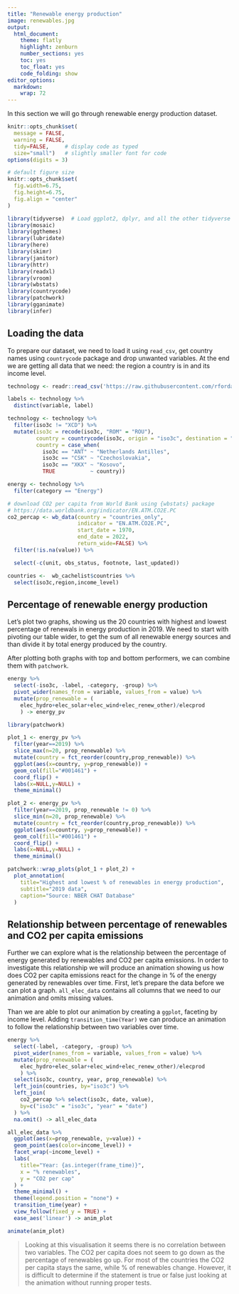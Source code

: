 ```yaml
---
title: "Renewable energy production"
image: renewables.jpg
output:
  html_document:
    theme: flatly
    highlight: zenburn
    number_sections: yes
    toc: yes
    toc_float: yes
    code_folding: show
editor_options: 
  markdown: 
    wrap: 72
---
```


In this section we will go through renewable energy production dataset.

```r
knitr::opts_chunk$set(
  message = FALSE, 
  warning = FALSE, 
  tidy=FALSE,     # display code as typed
  size="small")   # slightly smaller font for code
options(digits = 3)

# default figure size
knitr::opts_chunk$set(
  fig.width=6.75, 
  fig.height=6.75,
  fig.align = "center"
)
```

```r
library(tidyverse)  # Load ggplot2, dplyr, and all the other tidyverse packages
library(mosaic)
library(ggthemes)
library(lubridate)
library(here)
library(skimr)
library(janitor)
library(httr)
library(readxl)
library(vroom)
library(wbstats)
library(countrycode)
library(patchwork)
library(gganimate)
library(infer)
```

## Loading the data

To prepare our dataset, we need to load it using `read_csv`, get country
names using `countrycode` package and drop unwanted variables. At the
end we are getting all data that we need: the region a country is in and
its income level.

```r

technology <- readr::read_csv('https://raw.githubusercontent.com/rfordatascience/tidytuesday/master/data/2022/2022-07-19/technology.csv')

labels <- technology %>% 
  distinct(variable, label)

technology <- technology %>% 
  filter(iso3c != "XCD") %>% 
  mutate(iso3c = recode(iso3c, "ROM" = "ROU"),
         country = countrycode(iso3c, origin = "iso3c", destination = "country.name"),
         country = case_when(
           iso3c == "ANT" ~ "Netherlands Antilles",
           iso3c == "CSK" ~ "Czechoslovakia",
           iso3c == "XKX" ~ "Kosovo",
           TRUE           ~ country))

energy <- technology %>% 
  filter(category == "Energy")

# download CO2 per capita from World Bank using {wbstats} package
# https://data.worldbank.org/indicator/EN.ATM.CO2E.PC
co2_percap <- wb_data(country = "countries_only", 
                      indicator = "EN.ATM.CO2E.PC", 
                      start_date = 1970, 
                      end_date = 2022,
                      return_wide=FALSE) %>% 
  filter(!is.na(value)) %>% 

  select(-c(unit, obs_status, footnote, last_updated))

countries <-  wb_cachelist$countries %>% 
  select(iso3c,region,income_level)
```

## Percentage of renewable energy production

Let's plot two graphs, showing us the 20 countries with highest and
lowest percentage of renewals in energy production in 2019. We need to
start with pivoting our table wider, to get the sum of all renewable
energy sources and than divide it by total energy produced by the
country.

After plotting both graphs with top and bottom performers, we can
combine them with `patchwork`.

```r
energy %>% 
  select(-iso3c, -label, -category, -group) %>% 
  pivot_wider(names_from = variable, values_from = value) %>% 
  mutate(prop_renewable = (
    elec_hydro+elec_solar+elec_wind+elec_renew_other)/elecprod
    ) -> energy_pv

library(patchwork)

plot_1 <- energy_pv %>% 
  filter(year==2019) %>%
  slice_max(n=20, prop_renewable) %>% 
  mutate(country = fct_reorder(country,prop_renewable)) %>% 
  ggplot(aes(x=country, y=prop_renewable)) +
  geom_col(fill="#001461") +
  coord_flip() + 
  labs(x=NULL,y=NULL) +
  theme_minimal()

plot_2 <- energy_pv %>% 
  filter(year==2019, prop_renewable != 0) %>%
  slice_min(n=20, prop_renewable) %>% 
  mutate(country = fct_reorder(country,prop_renewable)) %>% 
  ggplot(aes(x=country, y=prop_renewable)) +
  geom_col(fill="#001461") +
  coord_flip() +
  labs(x=NULL,y=NULL) +
  theme_minimal()

patchwork::wrap_plots(plot_1 + plot_2) +
  plot_annotation(
    title="Highest and lowest % of renewables in energy production",
    subtitle="2019 data",
    caption="Source: NBER CHAT Database"
  )
```

## Relationship between percentage of renewables and CO2 per capita emissions

Further we can explore what is the relationship between the percentage
of energy generated by renewables and CO2 per capita emissions. In order
to investigate this relationship we will produce an animation showing us
how does CO2 per capita emissions react for the change in % of the
energy generated by renewables over time. First, let's prepare the data
before we can plot a graph. `all_elec_data` contains all columns that we
need to our animation and omits missing values.

Than we are able to plot our animation by creating a `ggplot`, faceting
by income level. Adding `transition_time(Year)` we can produce an
animation to follow the relationship between two variables over time.

```r
energy %>% 
  select(-label, -category, -group) %>% 
  pivot_wider(names_from = variable, values_from = value) %>% 
  mutate(prop_renewable = (
    elec_hydro+elec_solar+elec_wind+elec_renew_other)/elecprod
    ) %>% 
  select(iso3c, country, year, prop_renewable) %>% 
  left_join(countries, by="iso3c") %>% 
  left_join(
    co2_percap %>% select(iso3c, date, value), 
    by=c("iso3c" = "iso3c", "year" = "date")
  ) %>% 
  na.omit() -> all_elec_data

all_elec_data %>% 
  ggplot(aes(x=prop_renewable, y=value)) +
  geom_point(aes(color=income_level)) +
  facet_wrap(~income_level) +
  labs(
    title="Year: {as.integer(frame_time)}",
    x = "% renewables",
    y = "CO2 per cap"
  ) + 
  theme_minimal() +
  theme(legend.position = "none") +
  transition_time(year) +
  view_follow(fixed_y = TRUE) +
  ease_aes('linear') -> anim_plot

animate(anim_plot)
```

> Looking at this visualisation it seems there is no correlation between
> two variables. The CO2 per capita does not seem to go down as the
> percentage of renewables go up. For most of the countries the CO2 per
> capita stays the same, while % of renewables change. However, it is
> difficult to determine if the statement is true or false just looking
> at the animation without running proper tests.
